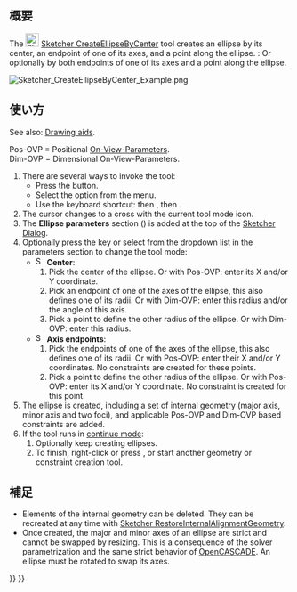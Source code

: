 <languages/>

{{Docnav/ja
|[[Sketcher_Create3PointCircle/ja|3点で円を作成]]
|[[Sketcher_CreateEllipseBy3Points/ja|3点を指定して楕円を作成]]
|[[Sketcher_Workbench/ja|スケッチャーワークベンチ]]
|IconL=Sketcher_Create3PointCircle.svg
|IconR=Sketcher_CreateEllipseBy3Points.svg
|IconC=Workbench_Sketcher.svg
}}

{{GuiCommand/ja
|Name=Sketcher CreateEllipseByCenter
|Name/ja=スケッチャー・中心点を指定して楕円を作成
|MenuLocation=スケッチ → スケッチャージオメトリ → 中心点を指定して楕円を作成
|Workbenches=[[Sketcher_Workbench/ja|Sketcher]]
|Shortcut={{KEY|G}} {{KEY|E}} {{KEY|E}}
|Version=0.15
|SeeAlso=[[Sketcher_CreateArcOfEllipse/ja|スケッチャー・楕円弧を作成]]
}}

<span id="Description"></span>
== 概要 ==

The [[Image:Sketcher_CreateEllipseByCenter.svg|24px]] [[Sketcher_CreateEllipseByCenter|Sketcher CreateEllipseByCenter]] tool creates an ellipse by its center, an endpoint of one of its axes, and a point along the ellipse. {{Version|1.0}}: Or optionally by both endpoints of one of its axes and a point along the ellipse.

[[Image:Sketcher_CreateEllipseByCenter_Example.png]]
{{Caption|Ellipse (white) with internal geometry (dark yellow)}}

<span id="Usage"></span>
== 使い方 ==

See also: [[Sketcher_Workbench#Drawing_aids|Drawing aids]].

Pos-OVP = Positional [[Sketcher_Preferences#General|On-View-Parameters]]. {{Version|1.0}}<br>
Dim-OVP = Dimensional On-View-Parameters. {{Version|1.0}}

# There are several ways to invoke the tool:
#* Press the {{Button|[[Image:Sketcher_CreateEllipseByCenter.svg|16px]] [[Sketcher_CreateEllipseByCenter|Ellipse by center, radius, rim point]]}} button.
#* Select the {{MenuCommand|Sketcher → Sketcher geometries → [[Image:Sketcher_CreateEllipseByCenter.svg|16px]] Create ellipse by center}} option from the menu.
#* Use the keyboard shortcut: {{KEY|G}} then {{KEY|E}}, then {{KEY|E}}.
# The cursor changes to a cross with the current tool mode icon.
# The '''Ellipse parameters''' section ({{Version|1.0}}) is added at the top of the [[Sketcher_Dialog|Sketcher Dialog]].
# Optionally press the {{KEY|M}} key or select from the dropdown list in the parameters section to change the tool mode:
#* [[Image:Sketcher_CreateEllipseByCenter.svg|16px]] '''Center''':
#*# Pick the center of the ellipse. Or with Pos-OVP: enter its X and/or Y coordinate.
#*# Pick an endpoint of one of the axes of the ellipse, this also defines one of its radii. Or with Dim-OVP: enter this radius and/or the angle of this axis.
#*# Pick a point to define the other radius of the ellipse. Or with Dim-OVP: enter this radius.
#* [[Image:Sketcher_CreateEllipseBy3Points.svg|16px]] '''Axis endpoints''': {{Version|1.0}}
#*# Pick the endpoints of one of the axes of the ellipse, this also defines one of its radii. Or with Pos-OVP: enter their X and/or Y coordinates. No constraints are created for these points.
#*# Pick a point to define the other radius of the ellipse. Or with Pos-OVP: enter its X and/or Y coordinate. No constraint is created for this point.
# The ellipse is created, including a set of internal geometry (major axis, minor axis and two foci), and applicable Pos-OVP and Dim-OVP based constraints are added.
# If the tool runs in [[Sketcher_Workbench#Continue_modes|continue mode]]:
## Optionally keep creating ellipses.
## To finish, right-click or press {{KEY|Esc}}, or start another geometry or constraint creation tool.

<span id="Notes"></span>
== 補足 ==

* Elements of the internal geometry can be deleted. They can be recreated at any time with [[Sketcher_RestoreInternalAlignmentGeometry|Sketcher RestoreInternalAlignmentGeometry]].
* Once created, the major and minor axes of an ellipse are strict and cannot be swapped by resizing. This is a consequence of the solver parametrization and the same strict behavior of [[OpenCASCADE|OpenCASCADE]]. An ellipse must be rotated to swap its axes.


{{Docnav/ja
|[[Sketcher_Create3PointCircle/ja|3点で円を作成]]
|[[Sketcher_CreateEllipseBy3Points/ja|3点を指定して楕円を作成]]
|[[Sketcher_Workbench/ja|スケッチャーワークベンチ]]
|IconL=Sketcher_Create3PointCircle.svg
|IconR=Sketcher_CreateEllipseBy3Points.svg
|IconC=Workbench_Sketcher.svg
}}

{{Sketcher Tools navi{{#translation:}}}}
{{Userdocnavi{{#translation:}}}}